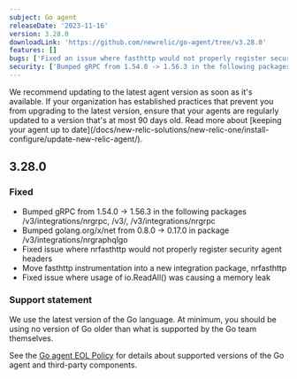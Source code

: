```yaml
---
subject: Go agent
releaseDate: '2023-11-16'
version: 3.28.0
downloadLink: 'https://github.com/newrelic/go-agent/tree/v3.28.0'
features: []
bugs: ['Fixed an issue where fasthttp would not properly register security agent headers','Fixed issue where usage of io.ReadAll() was causing a memory leak']    
security: ['Bumped gRPC from 1.54.0 -> 1.56.3 in the following packages /v3/integrations/nrgrpc, /v3/, /v3/integrations/nrgrpc','Bumped golang.org/x/net from 0.8.0 -> 0.17.0 in package /v3/integrations/nrgraphqlgo']
---
```


<Callout variant="important">
We recommend updating to the latest agent version as soon as it's available. If your organization has established practices that prevent you from upgrading to the latest version, ensure that your agents are regularly updated to a version that's at most 90 days old. Read more about [keeping your agent up to date](/docs/new-relic-solutions/new-relic-one/install-configure/update-new-relic-agent/).
</Callout>

## 3.28.0

### Fixed
* Bumped gRPC from 1.54.0 -> 1.56.3 in the following packages /v3/integrations/nrgrpc, /v3/, /v3/integrations/nrgrpc
* Bumped golang.org/x/net from 0.8.0 -> 0.17.0 in package /v3/integrations/nrgraphqlgo
* Fixed issue where nrfasthttp would not properly register security agent headers
* Move fasthttp instrumentation into a new integration package, nrfasthttp
* Fixed issue where usage of io.ReadAll() was causing a memory leak

### Support statement

We use the latest version of the Go language. At minimum, you should be using no version of Go older than what is supported by the Go team themselves.

See the [Go agent EOL Policy](/docs/apm/agents/go-agent/get-started/go-agent-eol-policy) for details about supported versions of the Go agent and third-party components.
